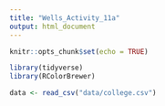 ---
title: "Wells_Activity_11a"
output: html_document
---

```{r setup, include=FALSE}
knitr::opts_chunk$set(echo = TRUE)
```

```{r load-libraries}
library(tidyverse)
library(RColorBrewer)
```

```{r load-college}
data <- read_csv("data/college.csv")
```